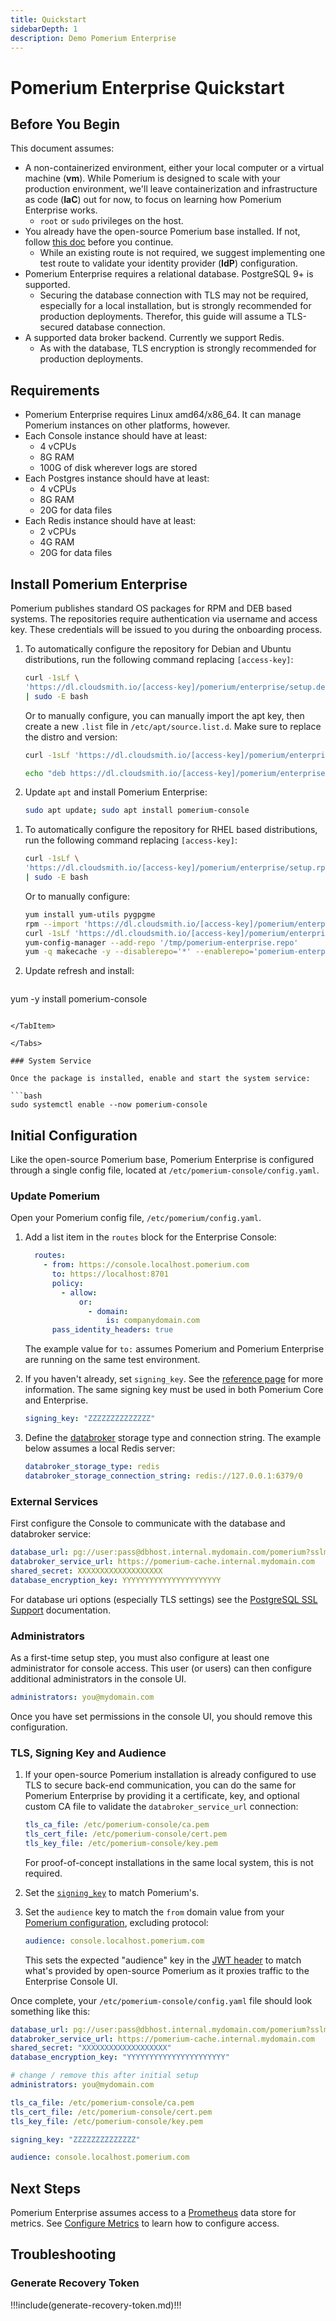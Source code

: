 ```yaml
---
title: Quickstart
sidebarDepth: 1
description: Demo Pomerium Enterprise
---
```



# Pomerium Enterprise Quickstart

## Before You Begin

This document assumes:

- A non-containerized environment, either your local computer or a virtual machine (**vm**). While Pomerium is designed to scale with your production environment, we'll leave containerization and infrastructure as code (**IaC**) out for now, to focus on learning how Pomerium Enterprise works.
   - `root` or `sudo` privileges on the host.
- You already have the open-source Pomerium base installed. If not, follow [this doc](/install/binary.md) before you continue.
   - While an existing route is not required, we suggest implementing one test route to validate your identity provider (**IdP**) configuration.
- Pomerium Enterprise requires a relational database. PostgreSQL 9+ is supported.
   - Securing the database connection with TLS may not be required, especially for a local installation, but is strongly recommended for production deployments. Therefor, this guide will assume a TLS-secured database connection.
- A supported data broker backend. Currently we support Redis.
   - As with the database, TLS encryption is strongly recommended for production deployments.

## Requirements

- Pomerium Enterprise requires Linux amd64/x86_64. It can manage Pomerium instances on other platforms, however.
- Each Console instance should have at least:
    - 4 vCPUs
    - 8G RAM
    - 100G of disk wherever logs are stored
- Each Postgres instance should have at least:
    - 4 vCPUs
    - 8G RAM
    - 20G for data files
- Each Redis instance should have at least:
    - 2 vCPUs
    - 4G RAM
    - 20G for data files

## Install Pomerium Enterprise

Pomerium publishes standard OS packages for RPM and DEB based systems. The repositories require authentication via username and access key. These credentials will be issued to you during the onboarding process.

<Tabs>

<TabItem value="deb" label="deb">


1. To automatically configure the repository for Debian and Ubuntu distributions, run the following command replacing `[access-key]`:

   ```bash
   curl -1sLf \
   'https://dl.cloudsmith.io/[access-key]/pomerium/enterprise/setup.deb.sh' \
   | sudo -E bash
   ```

   Or to manually configure, you can manually import the apt key, then create a new `.list` file in `/etc/apt/source.list.d`. Make sure to replace the distro and version:

   ```bash
   curl -1sLf 'https://dl.cloudsmith.io/[access-key]/pomerium/enterprise/gpg.B1D0324399CB9BC3.key' | apt-key add -

   echo "deb https://dl.cloudsmith.io/[access-key]/pomerium/enterprise/deb/debian buster main" | sudo tee /apt/sources.list.d/pomerium-console.list
   ```

1. Update `apt` and install Pomerium Enterprise:

   ```bash
   sudo apt update; sudo apt install pomerium-console
   ```

</TabItem>


<TabItem value="yum" label="yum">


1. To automatically configure the repository for RHEL based distributions, run the following command replacing `[access-key]`:

   ```bash
   curl -1sLf \
   'https://dl.cloudsmith.io/[access-key]/pomerium/enterprise/setup.rpm.sh' \
   | sudo -E bash
   ```

   Or to manually configure:

   ```bash
   yum install yum-utils pygpgme
   rpm --import 'https://dl.cloudsmith.io/[access-key]/pomerium/enterprise/gpg.B1D0324399CB9BC3.key'
   curl -1sLf 'https://dl.cloudsmith.io/[access-key]/pomerium/enterprise/config.rpm.txt?distro=el&codename=8' > /tmp/pomerium-enterprise.repo
   yum-config-manager --add-repo '/tmp/pomerium-enterprise.repo'
   yum -q makecache -y --disablerepo='*' --enablerepo='pomerium-enterprise'
   ```

1. Update refresh and install:

   ```bash
yum -y install pomerium-console
   ```

</TabItem>

</Tabs>

### System Service

Once the package is installed, enable and start the system service:

```bash
sudo systemctl enable --now pomerium-console
```

## Initial Configuration

Like the open-source Pomerium base, Pomerium Enterprise is configured through a single config file, located at `/etc/pomerium-console/config.yaml`.


### Update Pomerium

Open your Pomerium config file, `/etc/pomerium/config.yaml`.

1. Add a list item in the `routes` block for the Enterprise Console:

   ```yaml
     routes:
       - from: https://console.localhost.pomerium.com
         to: https://localhost:8701
         policy:
           - allow:
               or:
                 - domain:
                     is: companydomain.com
         pass_identity_headers: true
   ```

   The example value for `to:` assumes Pomerium and Pomerium Enterprise are running on the same test environment.

1. If you haven't already, set `signing_key`. See the [reference page](/reference/readme.md#signing-key) for more information. The same signing key must be used in both Pomerium Core and Enterprise.

   ```yaml
   signing_key: "ZZZZZZZZZZZZZZ"
   ```

1. Define the [databroker](/reference/readme.md#data-broker-service) storage type and connection string. The example below assumes a local Redis server:

   ```yaml
   databroker_storage_type: redis
   databroker_storage_connection_string: redis://127.0.0.1:6379/0
   ```

### External Services

First configure the Console to communicate with the database and databroker service:

```yaml
database_url: pg://user:pass@dbhost.internal.mydomain.com/pomerium?sslmode=require
databroker_service_url: https://pomerium-cache.internal.mydomain.com
shared_secret: XXXXXXXXXXXXXXXXXXX
database_encryption_key: YYYYYYYYYYYYYYYYYYYYYY
```

For database uri options (especially TLS settings) see the [PostgreSQL SSL Support](https://www.postgresql.org/docs/9.1/libpq-ssl.html) documentation.

### Administrators

As a first-time setup step, you must also configure at least one administrator for console access. This user (or users) can then configure additional administrators in the console UI.

```yaml
administrators: you@mydomain.com
```

Once you have set permissions in the console UI, you should remove this configuration.

### TLS, Signing Key and Audience

1. If your open-source Pomerium installation is already configured to use TLS to secure back-end communication, you can do the same for Pomerium Enterprise by providing it a certificate, key, and optional custom CA file to validate the `databroker_service_url` connection:

   ```yaml
   tls_ca_file: /etc/pomerium-console/ca.pem
   tls_cert_file: /etc/pomerium-console/cert.pem
   tls_key_file: /etc/pomerium-console/key.pem
   ```

   For proof-of-concept installations in the same local system, this is not required.

1. Set the [`signing_key`](/enterprise/reference/config.md#signing-key) to match Pomerium's.

1. Set the `audience` key to match the `from` domain value from your [Pomerium configuration](#update-pomerium), excluding protocol:

   ```yaml
   audience: console.localhost.pomerium.com
   ```

   This sets the expected "audience" key in the [JWT header](/reference/readme.md#jwt-claim-headers) to match what's provided by open-source Pomerium as it proxies traffic to the Enterprise Console UI.

Once complete, your `/etc/pomerium-console/config.yaml` file should look something like this:

```yaml
database_url: pg://user:pass@dbhost.internal.mydomain.com/pomerium?sslmode=require
databroker_service_url: https://pomerium-cache.internal.mydomain.com
shared_secret: "XXXXXXXXXXXXXXXXXXX"
database_encryption_key: "YYYYYYYYYYYYYYYYYYYYYY"

# change / remove this after initial setup
administrators: you@mydomain.com

tls_ca_file: /etc/pomerium-console/ca.pem
tls_cert_file: /etc/pomerium-console/cert.pem
tls_key_file: /etc/pomerium-console/key.pem

signing_key: "ZZZZZZZZZZZZZZ"

audience: console.localhost.pomerium.com
```

## Next Steps

Pomerium Enterprise assumes access to a [Prometheus](https://prometheus.io/) data store for metrics. See [Configure Metrics](/enterprise/metrics.md) to learn how to configure access.

## Troubleshooting

### Generate Recovery Token

!!!include(generate-recovery-token.md)!!!